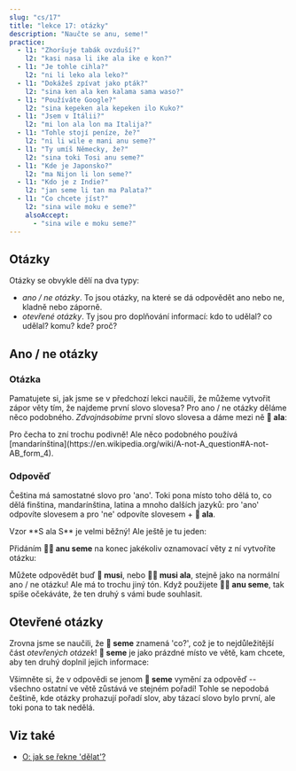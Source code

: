 ---
slug: "cs/17"
title: "lekce 17: otázky"
description: "Naučte se anu, seme!"
practice:
  - l1: "Zhoršuje tabák ovzduší?"
    l2: "kasi nasa li ike ala ike e kon?"
  - l1: "Je tohle cihla?"
    l2: "ni li leko ala leko?"
  - l1: "Dokážeš zpívat jako pták?"
    l2: "sina ken ala ken kalama sama waso?"
  - l1: "Používáte Google?"
    l2: "sina kepeken ala kepeken ilo Kuko?"
  - l1: "Jsem v Itálii?"
    l2: "mi lon ala lon ma Italija?"
  - l1: "Tohle stojí peníze, že?"
    l2: "ni li wile e mani anu seme?"
  - l1: "Ty umíš Německy, že?"
    l2: "sina toki Tosi anu seme?"
  - l1: "Kde je Japonsko?"
    l2: "ma Nijon li lon seme?"
  - l1: "Kdo je z Indie?"
    l2: "jan seme li tan ma Palata?"
  - l1: "Co chcete jíst?"
    l2: "sina wile moku e seme?"
    alsoAccept:
      - "sina wile e moku seme?"
---


## Otázky

Otázky se obvykle dělí na dva typy:
* *ano / ne otázky*. To jsou otázky, na které se dá odpovědět ano nebo ne, kladně nebo záporně.
* *otevřené otázky*. Ty jsou pro doplňování informací: kdo to udělal? co udělal? komu? kde? proč?

## Ano / ne otázky

### Otázka
Pamatujete si, jak jsme se v předchozí lekci naučili, že můžeme vytvořit zápor věty tím, že najdeme první slovo slovesa? Pro ano / ne otázky děláme něco podobného. *Zdvojnásobíme* první slovo slovesa a dáme mezi ně **󱤂 ala**: 

<List>
  <Word sl="moku ala moku" m="jí ... ?" />
  <Sentence sl="pipi li moku ala moku e len?" m="Jí můra látku?" />
  <Word sl="pona ala pona" m="je ... dobré?" />
  <Sentence sl="kalama musi li pona ala pona tawa sina?" m="Je hudba dobrá pro tebe? (Máš rád hudbu?)" />
  <Word sl="wile ala wile" m="chce ... ...?" />
  <Sentence sl="sina wile ala wile lape lon supa?" m="Chceš spát v posteli?" />
  <Word sl="lon ala lon" m="je ... v ...?" />
  <Sentence sl="ona li lon ala lon ma Mewika?" m="Je ve Spojených státech?" />
</List>
Pro čecha to zní trochu podivně! Ale něco podobného používá [mandarínština](https://en.wikipedia.org/wiki/A-not-A_question#A-not-AB_form_4).

### Odpověď
Čeština má samostatné slovo pro 'ano'. Toki pona místo toho dělá to, co dělá finština, mandarínština, latina a mnoho dalších jazyků: pro 'ano' odpovíte slovesem a pro 'ne' odpovíte slovesem + **󱤂 ala**.

<List>
  <Sentence sl="sitelen li musi ala musi?" m="Je video zábavné?" />
  <Word sl="musi." m="zábavné. (= Ano, je.)" />
  <Word sl="musi ala." m="nezábavné. (= Ne, není.)" />
</List>
Vzor **S ala S** je velmi běžný! Ale ještě je tu jeden:

<List>
  <Word sl="seme" m="co? který?" />
  <Word sl="anu" m="nebo" />
  <Word sl="anu seme" m="... že? že ano? nebo co?" />
</List>

Přidáním **󱤇󱥙 anu seme** na konec jakékoliv oznamovací věty z ní vytvoříte otázku:

<List>
  <Sentence sl="sitelen li musi anu seme?" m="Video je zábavné, že?" />
</List>

Můžete odpovědět buď **󱤻 musi**, nebo **󱤻󱤂 musi ala**, stejně jako na normální ano / ne otázku! Ale má to trochu jiný tón. Když použijete **󱤇󱥙 anu seme**, tak spíše očekáváte, že ten druhý s vámi bude souhlasit.

## Otevřené otázky

Zrovna jsme se naučili, že **󱥙 seme** znamená 'co?', což je to nejdůležitější část *otevřených otázek*! **󱥙 seme** je jako prázdné místo ve větě, kam chcete, aby ten druhý doplnil jejich informace:

<List>
  <Sentence sl="waso li lon seme?" m="Kde je pták? (dosl. 'Pták je v čem?')" />
  <Sentence sl="waso li lon tomo." m="Pták je doma." />
  <Sentence sl="soweli li utala e jan seme?" m="Koho napadlo zvíře? (dosl. 'Zvíře napadlo jakého člověka?')" />
  <Sentence sl="soweli li utala e jan Ema." m="Zvíře napadlo Emu." />
</List>

Všimněte si, že v odpovědi se jenom **󱥙 seme** vymění za odpověď -- všechno ostatní ve větě zůstává ve stejném pořadí! Tohle se nepodobá češtině, kde otázky prohazují pořadí slov, aby tázací slovo bylo první, ale toki pona to tak nedělá.

<Practice exercises={frontmatter.practice} />

## Viz také
* [O: jak se řekne 'dělat'?](/en/doing/)

